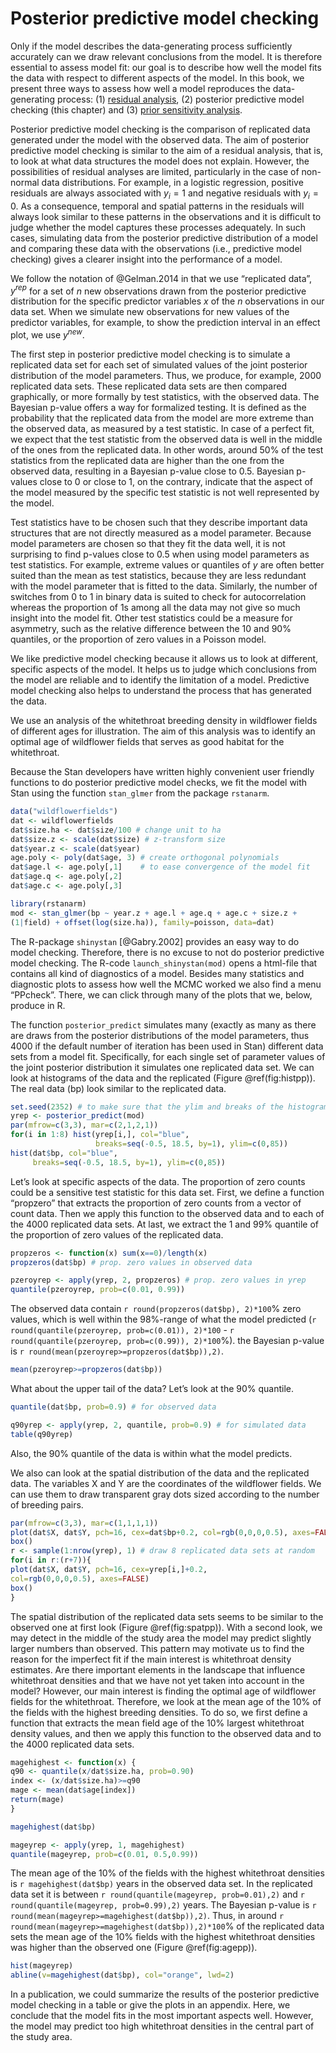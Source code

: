 
# Posterior predictive model checking {#modelchecking}

<!--Draft of Fraenzi 29.9.2024-->

Only if the model describes the data-generating process sufficiently accurately can we draw relevant conclusions from the model. It is therefore essential to assess model fit: our goal is to describe how well the model fits the data with respect to different aspects of the model. In this book, we present three ways to assess how well a model reproduces the data-generating process: (1) [residual analysis](#residualanalysis), 
(2) posterior predictive model checking (this chapter)
and (3) [prior sensitivity analysis](#priors).

Posterior predictive model checking is the comparison of replicated data generated under the model with the observed data. The aim of posterior predictive model checking is similar to the aim of a residual analysis, that is, to look at what data structures the model does not explain. However, the possibilities of residual analyses are limited, particularly in the case of non-normal data distributions. For example, in a logistic regression, positive residuals are always associated with $y_i = 1$ and negative residuals with $y_i = 0$. As a consequence, temporal and spatial patterns in the residuals will always look similar to these patterns in the observations and it is difficult to judge whether the model captures these processes adequately. In such cases, simulating data from the posterior predictive distribution of a model and comparing these data with the observations (i.e., predictive model checking) gives a clearer insight into the performance of a model.

We follow the notation of @Gelman.2014 in that we use “replicated
data”, $y^{rep}$ for a set of $n$ new observations drawn from the posterior predictive distribution for the specific predictor variables $x$ of the $n$ observations in our data set. When we simulate new observations for new values of the predictor variables, for example, to show the prediction interval in an effect plot, we use $y^{new}$.

The first step in posterior predictive model checking is to simulate a replicated data set for each set of simulated values of the joint posterior distribution of the model parameters. Thus, we produce, for example, 2000 replicated data sets. These replicated data sets are then compared graphically, or more formally by test statistics, with the observed data. The Bayesian p-value offers a way for formalized testing. It is defined as the probability that the replicated data from the model are more extreme than the observed data, as measured by a test statistic. In case of a perfect fit, we expect that the test statistic from the observed data is well in the middle of the ones from the replicated data. In other words, around 50% of the test statistics from the replicated data are higher than the one from the observed data, resulting in a Bayesian p-value close to 0.5. Bayesian p-values close to 0 or close to 1, on the contrary, indicate that the aspect of the model measured by the specific test statistic is not well represented by the model. 

Test statistics have to be chosen such that they describe important data structures that are not directly measured as a model parameter. Because model parameters are chosen so that they fit the data well, it is not surprising to find p-values close to 0.5 when using model parameters as test statistics. For example, extreme values or quantiles of $y$ are often better suited than the mean as test statistics, because they are less redundant with the model parameter that is fitted to the data. Similarly, the number of switches from 0 to 1 in binary data is suited to check for autocorrelation whereas the proportion of 1s among all the data may not give so much insight into the model fit. Other test statistics could be a measure for asymmetry, such as the relative difference between the 10 and 90% quantiles, or the proportion of zero values in a Poisson model.

We like predictive model checking because it allows us to look at different, specific aspects of the model. It helps us to judge which conclusions from the model are reliable and to identify the limitation of a model. Predictive model checking also helps to understand the process that has generated the data.

We use an analysis of the whitethroat breeding density in wildflower fields of different ages for illustration. The aim of this analysis was to identify an optimal age of wildflower fields that serves as good habitat for the whitethroat. 

Because the Stan developers have written highly convenient user friendly functions to do posterior predictive model checks, we fit the model with Stan using the function `stan_glmer` from the package `rstanarm`. 


```r
data("wildflowerfields")
dat <- wildflowerfields
dat$size.ha <- dat$size/100 # change unit to ha
dat$size.z <- scale(dat$size) # z-transform size
dat$year.z <- scale(dat$year)
age.poly <- poly(dat$age, 3) # create orthogonal polynomials 
dat$age.l <- age.poly[,1]    # to ease convergence of the model fit
dat$age.q <- age.poly[,2]
dat$age.c <- age.poly[,3]

library(rstanarm)
mod <- stan_glmer(bp ~ year.z + age.l + age.q + age.c + size.z +
(1|field) + offset(log(size.ha)), family=poisson, data=dat)

```

The R-package `shinystan` [@Gabry.2002] provides an easy way to do model checking. Therefore, there is no excuse to not do posterior predictive model checking. The R-code `launch_shinystan(mod)` opens a html-file that contains all kind of diagnostics of a model. Besides many statistics and diagnostic plots to assess how well the MCMC worked we also find a menu "PPcheck". There, we can click through many of the plots that we, below, produce in R.

The function `posterior_predict` simulates many (exactly as many as there are draws from the posterior distributions of the model parameters, thus 4000 if the default number of iteration has been used in Stan) different data sets from a model fit. Specifically, for each single set of parameter values of the joint posterior distribution it simulates one replicated data set. We can look at histograms of the data and the replicated  (Figure \@ref(fig:histpp)). The real data (bp) look similar to the replicated data.  

```r
set.seed(2352) # to make sure that the ylim and breaks of the histograms below can be used
yrep <- posterior_predict(mod)
par(mfrow=c(3,3), mar=c(2,1,2,1))
for(i in 1:8) hist(yrep[i,], col="blue", 
                   breaks=seq(-0.5, 18.5, by=1), ylim=c(0,85))
hist(dat$bp, col="blue", 
     breaks=seq(-0.5, 18.5, by=1), ylim=c(0,85))
```

Let's look at specific aspects of the data. The proportion of zero counts could be a sensitive test statistic for this data set. First, we define a function “propzero” that extracts the proportion of zero counts from a vector of count data. Then we apply this function to the observed data and to each of the 4000 replicated data sets. At last, we extract the 1 and 99% quantile of the proportion of zero values of the replicated data.

```r
propzeros <- function(x) sum(x==0)/length(x)
propzeros(dat$bp) # prop. zero values in observed data

pzeroyrep <- apply(yrep, 2, propzeros) # prop. zero values in yrep
quantile(pzeroyrep, prob=c(0.01, 0.99))
```

The observed data contain `r round(propzeros(dat$bp), 2)*100`% zero values, which is well within the 98%-range of what the model predicted (`r round(quantile(pzeroyrep, prob=c(0.01)), 2)*100` - `r round(quantile(pzeroyrep, prob=c(0.99)), 2)*100`%). the Bayesian p-value is `r round(mean(pzeroyrep>=propzeros(dat$bp)),2)`.

```r
mean(pzeroyrep>=propzeros(dat$bp))
```

What about the upper tail of the data? Let’s look at the 90% quantile.

```r
quantile(dat$bp, prob=0.9) # for observed data

q90yrep <- apply(yrep, 2, quantile, prob=0.9) # for simulated data
table(q90yrep)
```

Also, the 90% quantile of the data is within what the model predicts. 

We also can look at the spatial distribution of the data and the replicated data. The variables X and Y are the coordinates of the wildflower fields. We can use them to draw transparent gray dots sized according to the number of breeding pairs.

```r
par(mfrow=c(3,3), mar=c(1,1,1,1))
plot(dat$X, dat$Y, pch=16, cex=dat$bp+0.2, col=rgb(0,0,0,0.5), axes=FALSE)
box()
r <- sample(1:nrow(yrep), 1) # draw 8 replicated data sets at random
for(i in r:(r+7)){
plot(dat$X, dat$Y, pch=16, cex=yrep[i,]+0.2,
col=rgb(0,0,0,0.5), axes=FALSE)
box()
}
```

The spatial distribution of the replicated data sets seems to be similar to the observed one at first look (Figure \@ref(fig:spatpp)). With a second look, we may detect in the middle of the study area the model may predict slightly larger numbers than observed. This pattern may motivate us to find the reason for the imperfect fit if the main interest is whitethroat density estimates. Are there important elements in the landscape that influence whitethroat densities and that we have not yet taken into account in the model? However, our main interest is finding the optimal age of wildflower fields for the whitethroat. Therefore, we look at the mean age of the 10% of the fields with the highest breeding densities.
To do so, we first define a function that extracts the mean field age of the 10% largest whitethroat density values, and then we apply this function to the observed data and to the 4000 replicated data sets.

```r
magehighest <- function(x) {
q90 <- quantile(x/dat$size.ha, prob=0.90)
index <- (x/dat$size.ha)>=q90
mage <- mean(dat$age[index])
return(mage)
}

magehighest(dat$bp)

mageyrep <- apply(yrep, 1, magehighest)
quantile(mageyrep, prob=c(0.01, 0.5,0.99))
```

The mean age of the 10% of the fields with the highest whitethroat densities is `r magehighest(dat$bp)` years in the observed data set. In the replicated data set it is between `r round(quantile(mageyrep, prob=0.01),2)` and `r round(quantile(mageyrep, prob=0.99),2)` years. The Bayesian p-value is `r round(mean(mageyrep>=magehighest(dat$bp)),2)`. Thus, in around `r round(mean(mageyrep>=magehighest(dat$bp)),2)*100`% of the replicated data sets the mean age of the 10% fields with the highest whitethroat densities was higher than the observed one (Figure \@ref(fig:agepp)).

```r

hist(mageyrep)
abline(v=magehighest(dat$bp), col="orange", lwd=2)
```

In a publication, we could summarize the results of the posterior predictive model checking in a table or give the plots in an appendix. Here, we conclude that the model fits in the most important aspects well. However, the model may predict too high whitethroat densities in the central part of the study area. 
